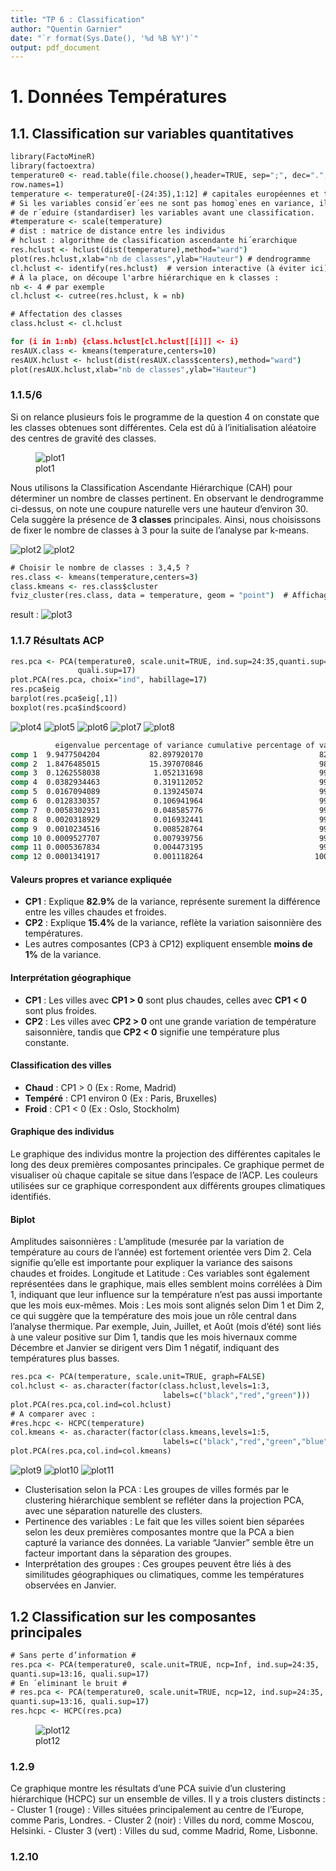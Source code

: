 ```yaml
---
title: "TP 6 : Classification"
author: "Quentin Garnier"
date: "`r format(Sys.Date(), '%d %B %Y')`"
output: pdf_document
---
```


# 1. Données Températures
## 1.1. Classification sur variables quantitatives

```cmd
library(FactoMineR)
library(factoextra)
temperature0 <- read.table(file.choose(),header=TRUE, sep=";", dec=".",
row.names=1)
temperature <- temperature0[-(24:35),1:12] # capitales européennes et températures par mois
# Si les variables consid´er´ees ne sont pas homog`enes en variance, il est utile
# de r´eduire (standardiser) les variables avant une classification.
#temperature <- scale(temperature)
# dist : matrice de distance entre les individus
# hclust : algorithme de classification ascendante hi´erarchique
res.hclust <- hclust(dist(temperature),method="ward")
plot(res.hclust,xlab="nb de classes",ylab="Hauteur") # dendrogramme
cl.hclust <- identify(res.hclust)  # version interactive (à éviter ici)
# À la place, on découpe l'arbre hiérarchique en k classes :
nb <- 4 # par exemple
cl.hclust <- cutree(res.hclust, k = nb)

# Affectation des classes
class.hclust <- cl.hclust

for (i in 1:nb) {class.hclust[cl.hclust[[i]]] <- i}
resAUX.class <- kmeans(temperature,centers=10)
resAUX.hclust <- hclust(dist(resAUX.class$centers),method="ward")
plot(resAUX.hclust,xlab="nb de classes",ylab="Hauteur")
```
### 1.1.5/6

Si on relance plusieurs fois le programme de la question 4 on constate que les classes obtenues sont différentes. Cela est dû à l'initialisation aléatoire des centres de gravité des classes.

![plot1](img/baseDendogram.png)

Nous utilisons la Classification Ascendante Hiérarchique (CAH) pour déterminer un nombre de classes pertinent. En observant le dendrogramme ci-dessus, on note une coupure naturelle vers une hauteur d’environ 30. Cela suggère la présence de **3 classes** principales.
Ainsi, nous choisissons de fixer le nombre de classes à 3 pour la suite de l'analyse par k-means.

![plot2](img/Dendogramme1(3classidentified).png)
![plot2](img/Dendogramme2(3classidentified).png)

```cmd
# Choisir le nombre de classes : 3,4,5 ?
res.class <- kmeans(temperature,centers=3)
class.kmeans <- res.class$cluster
fviz_cluster(res.class, data = temperature, geom = "point")  # Affichage du clustering avec des points
```
result :
![plot3](img/clusters1.png)

### 1.1.7 Résultats ACP

```cmd
res.pca <- PCA(temperature0, scale.unit=TRUE, ind.sup=24:35,quanti.sup=13:16,
               quali.sup=17)
plot.PCA(res.pca, choix="ind", habillage=17)
res.pca$eig
barplot(res.pca$eig[,1])
boxplot(res.pca$ind$coord)
```

![plot4](img/Plot1.png)
![plot5](img/plot2.png)
![plot6](img/plot3.png)
![plot7](img/plot4.png)
![plot8](img/plot5.png)

```cmd
          eigenvalue percentage of variance cumulative percentage of variance
comp 1  9.9477504204           82.897920170                          82.89792
comp 2  1.8476485015           15.397070846                          98.29499
comp 3  0.1262558038            1.052131698                          99.34712
comp 4  0.0382934463            0.319112052                          99.66623
comp 5  0.0167094089            0.139245074                          99.80548
comp 6  0.0128330357            0.106941964                          99.91242
comp 7  0.0058302931            0.048585776                          99.96101
comp 8  0.0020318929            0.016932441                          99.97794
comp 9  0.0010234516            0.008528764                          99.98647
comp 10 0.0009527707            0.007939756                          99.99441
comp 11 0.0005367834            0.004473195                          99.99888
comp 12 0.0001341917            0.001118264                         100.00000
```
#### Valeurs propres et variance expliquée

- **CP1** : Explique **82.9%** de la variance, représente surement la différence entre les villes chaudes et froides.
- **CP2** : Explique **15.4%** de la variance, reflète la variation saisonnière des températures.
- Les autres composantes (CP3 à CP12) expliquent ensemble **moins de 1%** de la variance.

#### Interprétation géographique

- **CP1** : Les villes avec **CP1 > 0** sont plus chaudes, celles avec **CP1 < 0** sont plus froides.
- **CP2** : Les villes avec **CP2 > 0** ont une grande variation de température saisonnière, tandis que **CP2 < 0** signifie une température plus constante.

#### Classification des villes

- **Chaud** : CP1 > 0 (Ex : Rome, Madrid)
- **Tempéré** : CP1 environ 0 (Ex : Paris, Bruxelles)
- **Froid** : CP1 < 0 (Ex : Oslo, Stockholm)

#### Graphique des individus

Le graphique des individus montre la projection des différentes capitales le long des deux premières composantes principales. Ce graphique permet de visualiser où chaque capitale se situe dans l'espace de l'ACP. Les couleurs utilisées sur ce graphique correspondent aux différents groupes climatiques identifiés.

#### Biplot

Amplitudes saisonnières : L'amplitude (mesurée par la variation de température au cours de l'année) est fortement orientée vers Dim 2. Cela signifie qu'elle est importante pour expliquer la variance des saisons chaudes et froides.
Longitude et Latitude : Ces variables sont également représentées dans le graphique, mais elles semblent moins corrélées à Dim 1, indiquant que leur influence sur la température n'est pas aussi importante que les mois eux-mêmes.
Mois : Les mois sont alignés selon Dim 1 et Dim 2, ce qui suggère que la température des mois joue un rôle central dans l'analyse thermique. Par exemple, Juin, Juillet, et Août (mois d'été) sont liés à une valeur positive sur Dim 1, tandis que les mois hivernaux comme Décembre et Janvier se dirigent vers Dim 1 négatif, indiquant des températures plus basses.


```cmd

res.pca <- PCA(temperature, scale.unit=TRUE, graph=FALSE)
col.hclust <- as.character(factor(class.hclust,levels=1:3,
                                  labels=c("black","red","green")))
plot.PCA(res.pca,col.ind=col.hclust)
# A comparer avec :
#res.hcpc <- HCPC(temperature)
col.kmeans <- as.character(factor(class.kmeans,levels=1:5,
                                  labels=c("black","red","green","blue","purple")))
plot.PCA(res.pca,col.ind=col.kmeans)
```

![plot9](img/PCAIndividuals.png)
![plot10](img/PCAIndividuals2.png)
![plot11](img/hierachicalClustering.png)

- Clusterisation selon la PCA : Les groupes de villes formés par le clustering hiérarchique semblent se refléter dans la projection PCA, avec une séparation naturelle des clusters.
- Pertinence des variables : Le fait que les villes soient bien séparées selon les deux premières composantes montre que la PCA a bien capturé la variance des données. La variable "Janvier" semble être un facteur important dans la séparation des groupes.
- Interprétation des groupes : Ces groupes peuvent être liés à des similitudes géographiques ou climatiques, comme les températures observées en Janvier.


## 1.2 Classification sur les composantes principales
```cmd
# Sans perte d’information #
res.pca <- PCA(temperature0, scale.unit=TRUE, ncp=Inf, ind.sup=24:35,
quanti.sup=13:16, quali.sup=17)
# En ´eliminant le bruit #
# res.pca <- PCA(temperature0, scale.unit=TRUE, ncp=12, ind.sup=24:35,
quanti.sup=13:16, quali.sup=17)
res.hcpc <- HCPC(res.pca)
```

![plot12](img/FactorMap.png)

### 1.2.9
Ce graphique montre les résultats d'une PCA suivie d'un clustering hiérarchique (HCPC) sur un ensemble de villes. Il y a trois clusters distincts :
- Cluster 1 (rouge) : Villes situées principalement au centre de l'Europe, comme Paris, Londres.
- Cluster 2 (noir) : Villes du nord, comme Moscou, Helsinki.
- Cluster 3 (vert) : Villes du sud, comme Madrid, Rome, Lisbonne.

### 1.2.10

